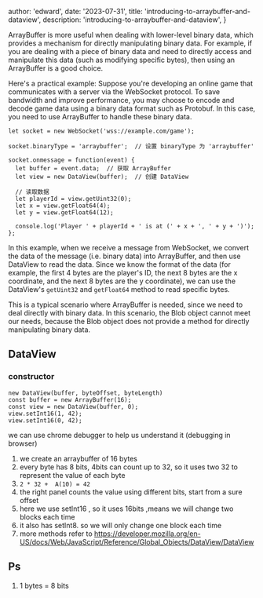 
  author: 'edward',
  date: '2023-07-31',
  title: 'introducing-to-arraybuffer-and-dataview',
  description:
    'introducing-to-arraybuffer-and-dataview',
}



ArrayBuffer is more useful when dealing with lower-level binary data, which provides a mechanism for directly manipulating binary data. For example, if you are dealing with a piece of binary data and need to directly access and manipulate this data (such as modifying specific bytes), then using an ArrayBuffer is a good choice.

Here's a practical example: Suppose you're developing an online game that communicates with a server via the WebSocket protocol. To save bandwidth and improve performance, you may choose to encode and decode game data using a binary data format such as Protobuf. In this case, you need to use ArrayBuffer to handle these binary data.

```JS
let socket = new WebSocket('wss://example.com/game');

socket.binaryType = 'arraybuffer';  // 设置 binaryType 为 'arraybuffer'

socket.onmessage = function(event) {
  let buffer = event.data;  // 获取 ArrayBuffer
  let view = new DataView(buffer);  // 创建 DataView

  // 读取数据
  let playerId = view.getUint32(0);
  let x = view.getFloat64(4);
  let y = view.getFloat64(12);

  console.log('Player ' + playerId + ' is at (' + x + ', ' + y + ')');
};

```

 In this example, when we receive a message from WebSocket, we convert the data of the message (i.e. binary data) into ArrayBuffer, and then use DataView to read the data. Since we know the format of the data (for example, the first 4 bytes are the player's ID, the next 8 bytes are the x coordinate, and the next 8 bytes are the y coordinate), we can use the DataView's `getUint32` and `getFloat64` method to read specific bytes. 
 
  This is a typical scenario where ArrayBuffer is needed, since we need to deal directly with binary data. In this scenario, the Blob object cannot meet our needs, because the Blob object does not provide a method for directly manipulating binary data.



## DataView

### constructor
```JS
new DataView(buffer, byteOffset, byteLength)
const buffer = new ArrayBuffer(16);
const view = new DataView(buffer, 0);
view.setInt16(1, 42);
view.setInt16(0, 42);
```
we can use chrome debugger to help us understand it  (debugging in browser)
<Image
      src={image1}
      alt=""
      className=""
    />

1. we create an arraybuffer of 16 bytes 
2. every byte has 8 bits,  4bits can count up to 32,  so it uses two 32 to represent the value of each byte
3. `2 * 32 +  A(10) = 42`
4. the right panel counts the value using different bits, start from a sure offset
5. here we use setInt16 , so it uses 16bits ,means we will change two blocks each time
6. it also has setInt8. so we will only change one block each time 
7. more methods refer to https://developer.mozilla.org/en-US/docs/Web/JavaScript/Reference/Global_Objects/DataView/DataView



## Ps

1. 1 bytes = 8 bits